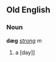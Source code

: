 ==Old English==
===Noun===
'''dæg''' ''[[Wiktionary Appendix:Old English strong declension|strong]] m''

#a [day]]